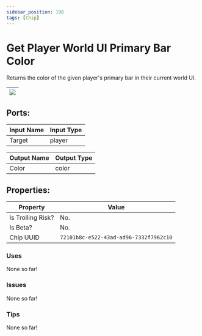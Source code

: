```yaml
---
sidebar_position: 198
tags: [Chip]
---
```


# Get Player World UI Primary Bar Color


Returns the color of the given player's primary bar in their current world UI.

| ![](https://images-ext-2.discordapp.net/external/MPmIaQzlEPmgGWlgi-WxBBXt0Bjv_zWPkg1y1f_sy3s/https/www.recroomcircuits.com/image/circuit/absolute-value?width=206&height=108) |
|-----|

## Ports:

| Input Name | Input Type |
|-----------|-----------|
| Target | player |

| Output Name | Output Type |
|-----------|-----------|
| Color | color |

## Properties:

| Property  | Value |
|-------------------|-----------|
| Is Trolling Risk? | No. |
| Is Beta? | No. |
| Chip UUID | `72101b8c-e522-43ad-ad96-7332f7962c10` |

### Uses
None so far!

### Issues
None so far!

### Tips
None so far!
